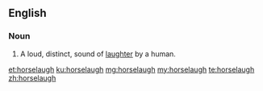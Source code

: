 ==English==

===Noun===
{{en-noun}}

# A loud, distinct, sound of [[laughter]] by a human.

[[et:horselaugh]]
[[ku:horselaugh]]
[[mg:horselaugh]]
[[my:horselaugh]]
[[te:horselaugh]]
[[zh:horselaugh]]